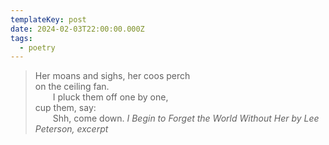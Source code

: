 ```yaml
---
templateKey: post
date: 2024-02-03T22:00:00.000Z
tags:
  - poetry
---
```

> Her moans and sighs, her coos perch<br/>
> on the ceiling fan.<br/>
> &emsp;&emsp;I pluck them off one by one,<br/>
> cup them, say:<br/>
> &emsp;&emsp;Shh, come down.
> <cite><i>I Begin to Forget the World Without Her</i> by Lee Peterson, excerpt</cite>
